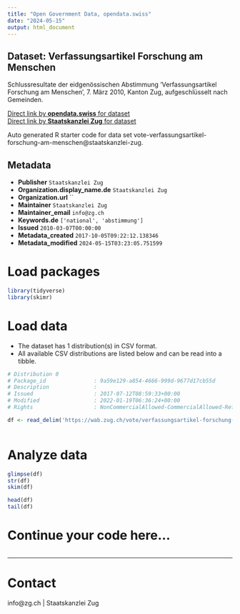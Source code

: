 ```yaml
---
title: "Open Government Data, opendata.swiss"
date: "2024-05-15"
output: html_document
---
```


## Dataset: Verfassungsartikel Forschung am Menschen

Schlussresultate der eidgenössischen Abstimmung 'Verfassungsartikel Forschung am Menschen', 7. März 2010, Kanton Zug, aufgeschlüsselt nach Gemeinden.

[Direct link by **opendata.swiss** for dataset](https://opendata.swiss/de/dataset/verfassungsartikel-forschung-am-menschen)<br>
[Direct link by **Staatskanzlei Zug** for dataset](https://wab.zug.ch/vote/verfassungsartikel-forschung-am-menschen/data)

Auto generated R starter code for data set vote-verfassungsartikel-forschung-am-menschen@staatskanzlei-zug.

## Metadata

- **Publisher** `Staatskanzlei Zug`
- **Organization.display_name.de** `Staatskanzlei Zug`
- **Organization.url** ``
- **Maintainer** `Staatskanzlei Zug`
- **Maintainer_email** `info@zg.ch`
- **Keywords.de** `['national', 'abstimmung']`
- **Issued** `2010-03-07T00:00:00`
- **Metadata_created** `2017-10-05T09:22:12.138346`
- **Metadata_modified** `2024-05-15T03:23:05.751599`


# Load packages

```r

library(tidyverse)
library(skimr)

```

# Load data

-   The dataset has 1 distribution(s) in CSV format.
-   All available CSV distributions are listed below and can be read into a tibble.

```r

# Distribution 0
# Package_id               : 9a59e129-a854-4666-999d-9677d17cb55d
# Description              : 
# Issued                   : 2017-07-12T08:59:33+00:00
# Modified                 : 2022-01-19T06:36:24+00:00
# Rights                   : NonCommercialAllowed-CommercialAllowed-ReferenceRequired

df <- read_delim('https://wab.zug.ch/vote/verfassungsartikel-forschung-am-menschen/data-csv')



```

# Analyze data

```r

glimpse(df)
str(df)
skim(df)

head(df)
tail(df)

```

# Continue your code here...

```r

```

------------------------------------------------------------------------

# Contact

info@zg.ch | Staatskanzlei Zug
